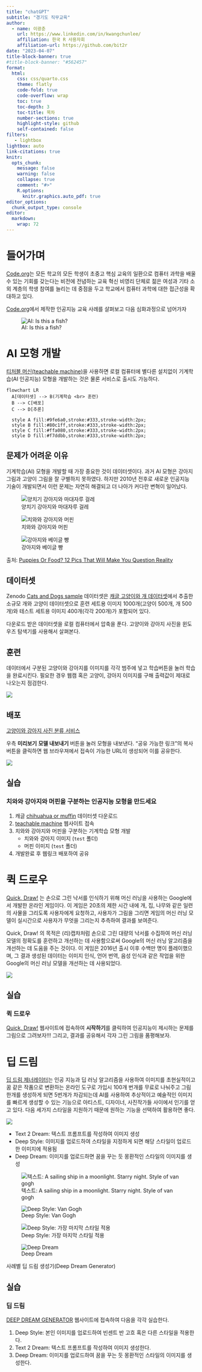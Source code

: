 ```yaml
---
title: "chatGPT"
subtitle: "경기도 직무교육"
author:
  - name: 이광춘
    url: https://www.linkedin.com/in/kwangchunlee/
    affiliation: 한국 R 사용자회
    affiliation-url: https://github.com/bit2r
date: "2023-04-07"
title-block-banner: true
#title-block-banner: "#562457"
format:
  html:
    css: css/quarto.css
    theme: flatly
    code-fold: true
    code-overflow: wrap
    toc: true
    toc-depth: 3
    toc-title: 목차
    number-sections: true
    highlight-style: github    
    self-contained: false
filters:
   - lightbox
lightbox: auto
link-citations: true
knitr:
  opts_chunk: 
    message: false
    warning: false
    collapse: true
    comment: "#>" 
    R.options:
      knitr.graphics.auto_pdf: true
editor_options: 
  chunk_output_type: console
editor: 
  markdown: 
    wrap: 72
---
```


# 들어가며

[Code.org](https://code.org/)는 모든 학교의 모든 학생이 초중고 핵심 교육의 일환으로 컴퓨터 과학을 배울 수 있는 기회를 갖는다는 비전에 전념하는 교육 혁신 비영리 단체로 젊은 여성과 기타 소외 계층의 학생 참여를 늘리는 데 중점을 두고 학교에서 컴퓨터 과학에 대한 접근성을 확대하고 있다.

[Code.org](https://code.org/)에서 제작한 인공지능 교육 사례를 살펴보고 다음 심화과정으로 넘어가자

![AI: Is this a fish?](https://studio.code.org/s/oceans/lessons/1/levels/2)


# AI 모형 개발

[티처블 머신(teachable machine)](https://teachablemachine.withgoogle.com/)을 사용하면 로컬 컴퓨터에 
별다른 설치없이 기계학습(AI 인공지능) 모형을 개발하는 것은 물론 서비스로 출시도 가능하다.

```mermaid
flowchart LR
  A[데이터셋] --> B(기계학습 <br> 훈련)
  B --> C[배포]
  C --> D[추론]
  
  style A fill:#9fe6a0,stroke:#333,stroke-width:2px;
  style B fill:#80c1ff,stroke:#333,stroke-width:2px;
  style C fill:#ffa080,stroke:#333,stroke-width:2px;
  style D fill:#f7ddbb,stroke:#333,stroke-width:2px;  
```

## 문제가 어려운 이유

기계학습(AI) 모형을 개발할 때 가장 중요한 것이 데이터셋이다.
과거 AI 모형은 강아지 그림과 고양이 그림을 잘 구별하지 못하였다. 
하지만 2010년 전후로 새로운 인공지능 기술이 개발되면서 이런 문제는 자연히 
해결되고 더 나아가 커다란 변혁이 일어났다.


:::{#fig-dogs layout-ncol=3}

![양치기 강아지와 마대자루 걸레](images/dog-food-comparison-bagel-muffin-lookalike-teenybiscuit-karen-zack-6__700.jpg)

![치와와 강아지와 머핀](images/dog-food-comparison-bagel-muffin-lookalike-teenybiscuit-karen-zack-7__700.jpg)

![강아지와 베이글 빵](images/dog-food-comparison-bagel-muffin-lookalike-teenybiscuit-karen-zack__700.jpg)

출처: [Puppies Or Food? 12 Pics That Will Make You Question Reality](https://www.boredpanda.com/dog-food-comparison-bagel-muffin-lookalike-teenybiscuit-karen-zack)
:::

## 데이터셋

Zenodo [Cats and Dogs sample](https://zenodo.org/record/5226945#.ZDSZ03ZBwuU) 데이터셋은 [캐글 고양이와 개 데이터셋](https://www.kaggle.com/c/dogs-vs-cats/data)에서 추출한 소규모 개와 고양이 데이터셋으로 훈련 세트용 이미지 1000개(고양이 500개, 개 500개)와 테스트 세트용 이미지 400개(각각 200개)가 포함되어 있다.

다운로드 받은 데이터셋을 로컬 컴퓨터에서 압축을 푼다.
고양이와 강아지 사진을 윈도우즈 탐색기를 사용해서 살펴본다.

## 훈련

데이터에서 구분된 고양이와 강아지를 이미지를 각각 범주에 넣고 학습버튼을 눌러 학습을 완료시킨다.
필요한 경우 웹캠 혹은 고양이, 강아지 이미지를 구해 출력값이 제대로 나오는지 점검한다.

![](images/cats_dogs_training.jpg)

## 배포

[[고양이와 강아지 사진 분류 서비스](https://teachablemachine.withgoogle.com/models/WDOR30DkZ/)]{.aside}

우측 **미리보기** **모델 내보내기** 버튼을 눌러 모형을 내보낸다.
"공유 가능한 링크"의 복사 버튼을 클릭하면 웹 브라우져에서 접속이 가능한 URL이 생성되어 이를 공유한다.

![](images/cats_dogs_deploy.jpg)

## 실습

:::{.callout-note collapse="true"}
### 치와와 강아지와 머핀을 구분하는 인공지능 모형을 만드세요

1. 캐글 [chihuahua or muffin](https://www.kaggle.com/datasets/returnofsputnik/chihuahua-or-muffin) 데이터셋 다운로드
1. [teachable machine](https://teachablemachine.withgoogle.com/) 웹사이트 접속
1. 치와와 강아지와 머핀을 구분하는 기계학습 모형 개발
    - 치와와 강아지 이미지 (`test` 폴더)
    - 머핀 이미지 (`test` 폴더)
1. 개발완료 후 웹링크 배포하여 공유
:::


# 퀵 드로우


[Quick, Draw!](https://quickdraw.withgoogle.com/) 는 손으로 그린 낙서를 인식하기 위해 머신 러닝을 사용하는 Google에서 개발한 온라인 게임이다. 이 게임은 20초의 제한 시간 내에 개, 집, 나무와 같은 일련의 사물을 그리도록 사용자에게 요청하고, 사용자가 그림을 그리면 게임의 머신 러닝 모델이 실시간으로 사용자가 무엇을 그리는지 추측하여 결과를 보여준다.

Quick, Draw! 의 목적은 (리)캡챠처럼 손으로 그린 대량의 낙서를 수집하여 머신 러닝 모델의 정확도를 훈련하고 개선하는 데 사용함으로써 Google의 머신 러닝 알고리즘을 개선하는 데 도움을 주는 것이다. 이 게임은 2016년 출시 이후 수백만 명이 플레이했으며, 그 결과 생성된 데이터는 이미지 인식, 언어 번역, 음성 인식과 같은 작업을 위한 Google의 머신 러닝 모델을 개선하는 데 사용되었다.

![](images/quick_draw.jpg)

## 실습

:::{.callout-note collapse="true"}
### 퀵 드로우 

[Quick, Draw!](https://quickdraw.withgoogle.com/) 웹사이트에 접속하여 **시작하기**를 
클릭하여 인공지능이 제시하는 문제를 그림으로 그려보자!!! 
그리고, 결과를 공유해서 각자 그린 그림을 품평해보자. 

:::

# 딥 드림

[딥 드림 제너레이터](https://deepdreamgenerator.com/)는 인공 지능과 딥 러닝 알고리즘을 사용하여 이미지를 초현실적이고 꿈 같은 작품으로 변환하는 온라인 도구로 가입시 100개 번개를 무료로 나눠주고 
그림 한개를 생성하게 되면 5번개가 차감되는데 AI를 사용하여 추상적이고 예술적인 이미지를 빠르게 생성할 수 있는 기능으로 아티스트, 디자이너, 사진작가들 사이에서 인기를 얻고 있다. 
다음 세가지 스타일을 지원하기 때문에 원하는 기능을 선택하여 활용하면 좋다.

![](images/deep-dearm.-tutorialjpg)


- Text 2 Dream: 텍스트 프롬프트를 작성하여 이미지 생성
- Deep Style: 이미지를 업로드하여 스타일을 지정하게 되면 해당 스타일이 업로드한 이미지에 적용됨
- Deep Dream: 이미지를 업로드하면 꿈을 꾸는 듯 몽환적인 스타일의 이미지를 생성  

::: {#fig-deep-dream layout-ncol=4}


![텍스트: A sailing ship in a moonlight. Starry night. Style of van gogh](images/deep-dearm.jpg)

![Deep Style: Van Gogh](images/deep-style.jpg)

![Deep Style: 가장 마지막 스타일 적용](images/deep-style-2.jpg)

![Deep Dream](images/deep-dream-dream.jpg)

사례별 딥 드림 생성기(Deep Dream Generator) 

:::


## 실습

:::{.callout-note collapse="true"}
### 딥 드림

[DEEP DREAM GENERATOR](https://deepdreamgenerator.com/) 웹사이트에 접속하여 다음을 각각 실습한다.

1. Deep Style: 본인 이미지를 업로드하여 빈센트 반 고흐 혹은 다른 스타일을 적용한다. 
1. Text 2 Dream: 텍스트 프롬프트를 작성하여 이미지 생성한다.
1. Deep Dream: 이미지를 업로드하여 꿈을 꾸는 듯 몽환적인 스타일의 이미지를 생성한다.

:::

